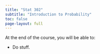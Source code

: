 ```yaml
---
title: "Stat 302"
subtitle: "Introduction to Probability"
toc: false
page-layout: full
---
```



<!-- _rcode/swirls.R -->
<!-- ![](style/swirls.png){.center} -->


At the end of the course, you will be able to: 

* Do stuff.

